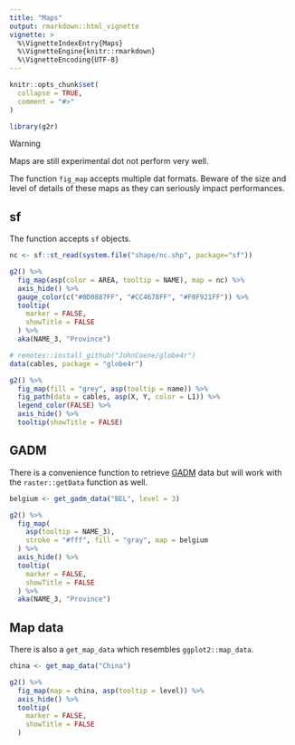```yaml
---
title: "Maps"
output: rmarkdown::html_vignette
vignette: >
  %\VignetteIndexEntry{Maps}
  %\VignetteEngine{knitr::rmarkdown}
  %\VignetteEncoding{UTF-8}
---
```


```r
knitr::opts_chunk$set(
  collapse = TRUE,
  comment = "#>"
)

library(g2r)
```

<div class="panel panel-warning">
<div class="panel-heading">Warning</div>
<div class="panel-body">
Maps are still experimental dot not perform very well.
</div>
</div>

The function `fig_map` accepts multiple dat formats. Beware of the size and level of details of these maps as they can seriously impact performances.

## sf

The function accepts `sf` objects.

```r
nc <- sf::st_read(system.file("shape/nc.shp", package="sf"))

g2() %>% 
  fig_map(asp(color = AREA, tooltip = NAME), map = nc) %>% 
  axis_hide() %>% 
  gauge_color(c("#0D0887FF", "#CC4678FF", "#F0F921FF")) %>% 
  tooltip(
    marker = FALSE,
    showTitle = FALSE
  ) %>% 
  aka(NAME_3, "Province")
```

```r
# remotes::install_github("JohnCoene/globe4r")
data(cables, package = "globe4r")

g2() %>%
  fig_map(fill = "grey", asp(tooltip = name)) %>% 
  fig_path(data = cables, asp(X, Y, color = L1)) %>% 
  legend_color(FALSE) %>% 
  axis_hide() %>% 
  tooltip(showTitle = FALSE)
```

## GADM

There is a convenience function to retrieve [GADM](https://gadm.org/) data but will work with the `raster::getData` function as well.

```r
belgium <- get_gadm_data("BEL", level = 3)

g2() %>% 
  fig_map(
    asp(tooltip = NAME_3),
    stroke = "#fff", fill = "gray", map = belgium
  ) %>% 
  axis_hide() %>% 
  tooltip(
    marker = FALSE,
    showTitle = FALSE
  ) %>% 
  aka(NAME_3, "Province")
```

## Map data

There is also a `get_map_data` which resembles `ggplot2::map_data`.

```r
china <- get_map_data("China")

g2() %>% 
  fig_map(map = china, asp(tooltip = level)) %>% 
  axis_hide() %>% 
  tooltip(
    marker = FALSE,
    showTitle = FALSE
  ) 
```
